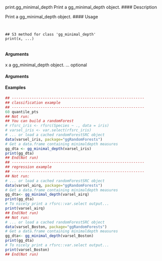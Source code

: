 
print.gg_minimal_depth
Print a gg_minimal_depth object.
#### Description 

Print a gg_minimal_depth object.
#### Usage 
<pre><code>

## S3 method for class 'gg_minimal_depth'
print(x, ...)

</code></pre>
#### Arguments

x a gg_minimal_depth object.
... optional 
</code></pre>
#### Arguments

#### Examples 
```r

## ------------------------------------------------------------
## classification example
## ------------------------------------------------------------
60 quantile_pts
## Not run:
## You can build a randomForest
# rfsrc_iris <- rfsrc(Species ~ ., data = iris)
# varsel_iris <- var.select(rfsrc_iris)
# ... or load a cached randomForestSRC object
data(varsel_iris, package="ggRandomForests")
# Get a data.frame containing minimaldepth measures
gg_dta <- gg_minimal_depth(varsel_iris)
print(gg_dta)
## End(Not run)
## ------------------------------------------------------------
## regression example
## ------------------------------------------------------------
## Not run:
# ... or load a cached randomForestSRC object
data(varsel_airq, package="ggRandomForests")
# Get a data.frame containing minimaldepth measures
gg_dta<- gg_minimal_depth(varsel_airq)
print(gg_dta)
# To nicely print a rfsrc::var.select output...
print(varsel_airq)
## End(Not run)
## Not run:
# ... or load a cached randomForestSRC object
data(varsel_Boston, package="ggRandomForests")
# Get a data.frame containing minimaldepth measures
gg_dta<- gg_minimal_depth(varsel_Boston)
print(gg_dta)
# To nicely print a rfsrc::var.select output...
print(varsel_Boston)
## End(Not run)
```
